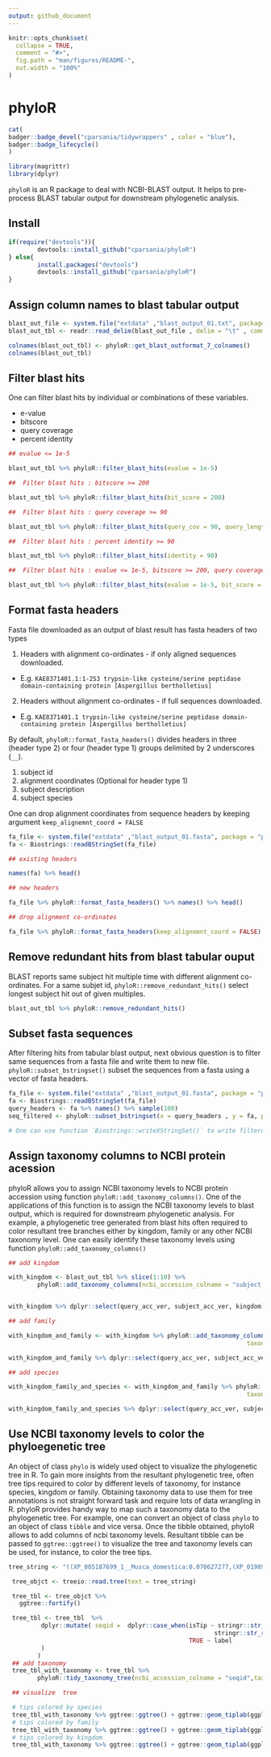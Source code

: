 ```yaml
---
output: github_document
---
```


<!-- README.md is generated from README.Rmd. Please edit that file -->

```r
knitr::opts_chunk$set(
  collapse = TRUE,
  comment = "#>",
  fig.path = "man/figures/README-",
  out.width = "100%"
)
```

# phyloR

<!-- badges: start -->
```r
cat(
badger::badge_devel("cparsania/tidywrappers" , color = "blue"),
badger::badge_lifecycle()
)

```
<!-- badges: end -->


```r
library(magrittr)
library(dplyr)

```

 `phyloR` is an R package to deal with NCBI-BLAST output. It helps to pre-process BLAST tabular output for downstream phylogenetic analysis.

## Install

```r
if(require("devtools")){
        devtools::install_github("cparsania/phyloR")
} else{
        install.packages("devtools")
        devtools::install_github("cparsania/phyloR")
}
```

## Assign column names to blast tabular output

```r

blast_out_file <- system.file("extdata" ,"blast_output_01.txt", package = "phyloR")
blast_out_tbl <- readr::read_delim(blast_out_file , delim = "\t" , comment = "#" ,col_names = F)

colnames(blast_out_tbl) <- phyloR::get_blast_outformat_7_colnames()
colnames(blast_out_tbl)
```

##  Filter blast hits

One can filter blast hits by individual or combinations of these variables.

+ e-value
+ bitscore
+ query coverage 
+ percent identity 

```r

## evalue <= 1e-5

blast_out_tbl %>% phyloR::filter_blast_hits(evalue = 1e-5)

##  Filter blast hits : bitscore >= 200

blast_out_tbl %>% phyloR::filter_blast_hits(bit_score = 200)

##  Filter blast hits : query coverage >= 90

blast_out_tbl %>% phyloR::filter_blast_hits(query_cov = 90, query_length = 253)

##  Filter blast hits : percent identity >= 90

blast_out_tbl %>% phyloR::filter_blast_hits(identity = 90)

##  Filter blast hits : evalue <= 1e-5, bitscore >= 200, query coverage >= 90, percent identity >= 60, 

blast_out_tbl %>% phyloR::filter_blast_hits(evalue = 1e-5, bit_score = 200, query_cov = 90, query_length = 253, identity = 60)
```

## Format fasta headers 

Fasta file downloaded as an output of blast result has fasta headers of two types 

1) Headers with alignment co-ordinates - if only aligned sequences downloaded. 

  + E.g. `KAE8371401.1:1-253 trypsin-like cysteine/serine peptidase domain-containing protein [Aspergillus bertholletius]`

2) Headers without alignment co-ordinates - if full sequences downloaded. 

  + E.g. `KAE8371401.1 trypsin-like cysteine/serine peptidase domain-containing protein [Aspergillus bertholletius]`

By default, `phyloR::format_fasta_headers()` divides headers in three (header type 2) or four (header type 1) groups delimited by 2 underscores (`__`). 

  1) subject id
  2) alignment coordinates (Optional for header type 1)
  3) subject description
  4) subject species 

One can drop alignment coordinates from sequence headers by keeping argument `keep_alignemnt_coord = FALSE`

```r

fa_file <- system.file("extdata" ,"blast_output_01.fasta", package = "phyloR")
fa <- Biostrings::readBStringSet(fa_file)

## existing headers 

names(fa) %>% head()

## new headers 

fa_file %>% phyloR::format_fasta_headers() %>% names() %>% head()

## drop alignment co-ordinates

fa_file %>% phyloR::format_fasta_headers(keep_alignemnt_coord = FALSE) %>% names() %>% head()

```

## Remove redundant hits from blast tabular ouput

BLAST reports same subject hit multiple time with different alignment co-ordinates. For a same subjet id, `phyloR::remove_redundant_hits()` select longest subject hit out of given multiples. 

```r
blast_out_tbl %>% phyloR::remove_redundant_hits()
```

## Subset fasta sequences 

After filtering hits from tabular blast output, next obvious question is to filter same sequences from a fasta file and write them to new  file. `phyloR::subset_bstringset()` subset the sequences from a fasta using a vector of fasta headers. 

```r

fa_file <- system.file("extdata" ,"blast_output_01.fasta", package = "phyloR")
fa <- Biostrings::readBStringSet(fa_file)
query_headers <- fa %>% names() %>% sample(100)
seq_filtered <- phyloR::subset_bstringset(x = query_headers , y = fa, partial_match = F)

# One can use function `Biostrings::writeXStringSet()` to write filterd sequences to new fasta file. 
```


## Assign taxonomy columns to NCBI protein acession

phyloR allows you to assign NCBI taxonomy levels to NCBI protein accession using function `phyloR::add_taxonomy_columns()`. One of the applications of this function is to assign the NCBI taxonomy levels to blast output, which is required for downstream phylogenetic analysis. For example, a phylogenetic tree generated from blast hits often required to color resultant tree branches either by kingdom, family or any other NCBI taxonomy level.  One can easily identify these taxonomy levels using function `phyloR::add_taxonomy_columns()`

```r

## add kingdom

with_kingdom <- blast_out_tbl %>% slice(1:10) %>% 
        phyloR::add_taxonomy_columns(ncbi_accession_colname = "subject_acc_ver", taxonomy_level = "kingdom")


with_kingdom %>% dplyr::select(query_acc_ver, subject_acc_ver, kingdom)

## add family  

with_kingdom_and_family <- with_kingdom %>% phyloR::add_taxonomy_columns(ncbi_accession_colname = "subject_acc_ver" ,
                                                                  taxonomy_level = "family")

with_kingdom_and_family %>% dplyr::select(query_acc_ver, subject_acc_ver, kingdom, family )

## add species 

with_kingdom_family_and_species <- with_kingdom_and_family %>% phyloR::add_taxonomy_columns(ncbi_accession_colname = "subject_acc_ver" ,
                                                                  taxonomy_level = "species")

with_kingdom_family_and_species %>% dplyr::select(query_acc_ver, subject_acc_ver, kingdom, family ,species)

```

## Use NCBI taxonomy levels to color the phyloegenetic tree 

An object of class `phylo` is widely used object to visualize the phylogenetic tree in R. To gain more insights from the resultant phylogenetic tree, often tree tips required to color by different levels of taxonomy, for instance species, kingdom or family. Obtaining taxonomy data to use them for tree annotations is not straight forward task and require lots of data wrangling in R. phyloR provides handy way to map such a taxonomy data to the phylogenetic tree. For example, one can convert an object of class `phylo` to an object of class `tibble` and vice versa. Once the tibble obtained, phyloR allows to add columns of ncbi taxonomy levels. Resultant tibble can be passed to `ggtree::ggtree()` to visualize the tree and taxonomy levels can be used, for instance, to color the tree tips.

```r

tree_string <- "((XP_005187699_1__Musca_domestica:0.070627277,(XP_019893806_1__Musca_domestica:0.071069674,((XP_013113221_1__Stomoxys_calcitrans:0.1494662042,ACB98719_1__Glossina_morsitans_morsitans:0.3489851076)67.4/100:0.0470213767,XP_013102958_1__Stomoxys_calcitrans:0.1794878827)98.1/100:0.0959227604)88.2/99:0.0323598861)93/99:0.0435291148,((XP_017472861_1__Rhagoletis_zephyria:0.0049337059,XP_017472862_1__Rhagoletis_zephyria:0.0112391294)97.3/100:0.0860969479,(XP_020713236_1__Ceratitis_capitata:0.2642805176,(XP_014102010_1__Bactrocera_oleae:0.1183517872,XP_018784523_1__Bactrocera_latifrons:0.1137567198)29.6/88:0.0758551876)99.9/100:0.247740081)92/100:0.0716529011)34.3/66:2.487103817;"

 tree_objct <- treeio::read.tree(text = tree_string)

 tree_tbl <- tree_objct %>% 
   ggtree::fortify()

 tree_tbl <- tree_tbl  %>%
         dplyr::mutate( seqid =  dplyr::case_when(isTip ~ stringr::str_replace(label , pattern = "__.*","" ) %>%  ## split by '__'
                                                         stringr::str_replace(pattern = "_\\d$" , ""), ## remove trailing digits from seqid
                                                  TRUE ~ label
         )
        )
 ## add taxonomy
 tree_tbl_with_taxonomy <- tree_tbl %>%
        phyloR::tidy_taxonomy_tree(ncbi_accession_colname = "seqid",taxonomy_levels = c("species" ,"kingdom","family"))

 ## visualize  tree

 # tips colored by species
 tree_tbl_with_taxonomy %>% ggtree::ggtree() + ggtree::geom_tiplab(ggplot2::aes(color = species))
 # tips colored by family
 tree_tbl_with_taxonomy %>% ggtree::ggtree() + ggtree::geom_tiplab(ggplot2::aes(color = family))
 # tips colored by kingdom
 tree_tbl_with_taxonomy %>% ggtree::ggtree() + ggtree::geom_tiplab(ggplot2::aes(color = kingdom))
```












